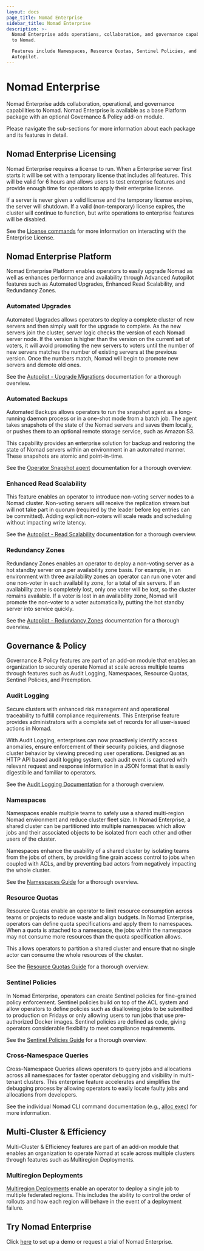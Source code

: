 ```yaml
---
layout: docs
page_title: Nomad Enterprise
sidebar_title: Nomad Enterprise
description: >-
  Nomad Enterprise adds operations, collaboration, and governance capabilities
  to Nomad.

  Features include Namespaces, Resource Quotas, Sentinel Policies, and Advanced
  Autopilot.
---
```


# Nomad Enterprise

Nomad Enterprise adds collaboration, operational, and governance capabilities to Nomad. Nomad Enterprise is available as a base Platform package with an optional Governance & Policy add-on module.

Please navigate the sub-sections for more information about each package and its features in detail.

## Nomad Enterprise Licensing

Nomad Enterprise requires a license to run. When a Enterprise server first starts it will be set with a temporary license that includes all features. This will be valid for 6 hours and allows users to test enterprise features and provide enough time for operators to apply their enterprise license.

If a server is never given a valid license and the temporary license expires, the server will shutdown. If a valid (non-temporary) license expires, the cluster will continue to function, but write operations to enterprise features will be disabled.

See the [License commands](/docs/commands/license) for more information on interacting with the Enterprise License.

## Nomad Enterprise Platform

Nomad Enterprise Platform enables operators to easily upgrade Nomad as well as enhances performance and availability through Advanced Autopilot features such as Automated Upgrades, Enhanced Read Scalability, and Redundancy Zones.

### Automated Upgrades

Automated Upgrades allows operators to deploy a complete cluster of new servers and then simply wait for the upgrade to complete. As the new servers join the cluster, server logic checks the version of each Nomad server node. If the version is higher than the version on the current set of voters, it will avoid promoting the new servers to voters until the number of new servers matches the number of existing servers at the previous version. Once the numbers match, Nomad will begin to promote new servers and demote old ones.

See the [Autopilot - Upgrade Migrations](https://learn.hashicorp.com/nomad/operating-nomad/autopilot#upgrade-migrations) documentation for a thorough overview.

### Automated Backups

Automated Backups allows operators to run the snapshot agent as a long-running daemon process or in a one-shot mode from a batch job. The agent takes snapshots of the state of the Nomad servers and saves them locally, or pushes them to an optional remote storage service, such as Amazon S3.

This capability provides an enterprise solution for backup and restoring the state of Nomad servers within an environment in an automated manner. These snapshots are atomic and point-in-time.

See the [Operator Snapshot agent](https://www.nomadproject.io/docs/commands/operator/snapshot-agent) documentation for a thorough overview.

### Enhanced Read Scalability

This feature enables an operator to introduce non-voting server nodes to a Nomad cluster. Non-voting servers will receive the replication stream but will not take part in quorum (required by the leader before log entries can be committed). Adding explicit non-voters will scale reads and scheduling without impacting write latency.

See the [Autopilot - Read Scalability](https://learn.hashicorp.com/nomad/operating-nomad/autopilot#server-read-and-scheduling-scaling) documentation for a thorough overview.

### Redundancy Zones

Redundancy Zones enables an operator to deploy a non-voting server as a hot standby server on a per availability zone basis. For example, in an environment with three availability zones an operator can run one voter and one non-voter in each availability zone, for a total of six servers. If an availability zone is completely lost, only one voter will be lost, so the cluster remains available. If a voter is lost in an availability zone, Nomad will promote the non-voter to a voter automatically, putting the hot standby server into service quickly.

See the [Autopilot - Redundancy Zones](https://learn.hashicorp.com/nomad/operating-nomad/autopilot#redundancy-zones) documentation for a thorough overview.

## Governance & Policy

Governance & Policy features are part of an add-on module that enables an organization to securely operate Nomad at scale across multiple teams through features such as Audit Logging, Namespaces, Resource Quotas, Sentinel Policies, and Preemption.

### Audit Logging

Secure clusters with enhanced risk management and operational traceability to fulfill compliance requirements. This Enterprise feature provides administrators with a complete set of records for all user-issued actions in Nomad.

With Audit Logging, enterprises can now proactively identify access anomalies, ensure enforcement of their security policies, and diagnose cluster behavior by viewing preceding user operations.  Designed as an HTTP API based audit logging system, each audit event is captured with relevant request and response information in a JSON format that is easily digestibile and familiar to operators.

See the [Audit Logging Documentation](/docs/configuration/audit) for a  thorough overview.

### Namespaces

Namespaces enable multiple teams to safely use a shared multi-region Nomad environment and reduce cluster fleet size. In Nomad Enterprise, a shared cluster can be partitioned into multiple namespaces which allow jobs and their associated objects to be isolated from each other and other users of the cluster.

Namespaces enhance the usability of a shared cluster by isolating teams from the jobs of others, by providing fine grain access control to jobs when coupled with ACLs, and by preventing bad actors from negatively impacting the whole cluster.

See the [Namespaces Guide](https://learn.hashicorp.com/tutorials/nomad/namespaces) for a thorough overview.

### Resource Quotas

Resource Quotas enable an operator to limit resource consumption across teams or projects to reduce waste and align budgets. In Nomad Enterprise, operators can define quota specifications and apply them to namespaces. When a quota is attached to a namespace, the jobs within the namespace may not consume more resources than the quota specification allows.

This allows operators to partition a shared cluster and ensure that no single actor can consume the whole resources of the cluster.

See the [Resource Quotas Guide](https://learn.hashicorp.com/tutorials/nomad/quotas) for a thorough overview.

### Sentinel Policies

In Nomad Enterprise, operators can create Sentinel policies for fine-grained policy enforcement. Sentinel policies build on top of the ACL system and allow operators to define policies such as disallowing jobs to be submitted to production on Fridays or only allowing users to run jobs that use pre-authorized Docker images. Sentinel policies are defined as code, giving operators considerable flexibility to meet compliance requirements.

See the [Sentinel Policies Guide](https://learn.hashicorp.com/tutorials/nomad/sentinel) for a thorough overview.

### Cross-Namespace Queries
Cross-Namespace Queries allows operators to query jobs and allocations across all namespaces for faster operator debugging and visibility in multi-tenant clusters. This enterprise feature accelerates and simplifies the debugging process by allowing operators to easily locate faulty jobs and allocations from developers.

See the individual Nomad CLI command documentation (e.g., [alloc exec](https://www.nomadproject.io/docs/commands/alloc/exec#namespace)) for more information.

## Multi-Cluster & Efficiency

Multi-Cluster & Efficiency features are part of an add-on module that enables
an organization to operate Nomad at scale across multiple clusters through
features such as Multiregion Deployments.

### Multiregion Deployments

[Multiregion Deployments] enable an operator to deploy a single job to multiple
federated regions.  This includes the ability to control the order of rollouts
and how each region will behave in the event of a deployment failure.

## Try Nomad Enterprise

Click [here](https://www.hashicorp.com/go/nomad-enterprise) to set up a demo or request a trial
of Nomad Enterprise.

[Multiregion Deployments]: /docs/job-specification/multiregion
